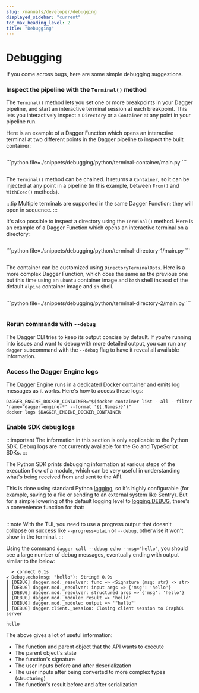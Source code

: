```yaml
---
slug: /manuals/developer/debugging
displayed_sidebar: "current"
toc_max_heading_level: 2
title: "Debugging"
---
```


# Debugging

If you come across bugs, here are some simple debugging suggestions.

### Inspect the pipeline with the `Terminal()` method

The `Terminal()` method lets you set one or more breakpoints in your Dagger pipeline, and start an interactive terminal session at each breakpoint. This lets you interactively inspect a `Directory` or a `Container` at any point in your pipeline run.

Here is an example of a Dagger Function which opens an interactive terminal at two different points in the Dagger pipeline to inspect the built container:

<Tabs groupId="language">
<TabItem value="Go">

```go file=./snippets/debugging/go/terminal-container/main.go
```

</TabItem>
<TabItem value="Python">
```python file=./snippets/debugging/python/terminal-container/main.py
```

</TabItem>
<TabItem value="TypeScript">

```typescript file=./snippets/debugging/typescript/terminal-container/index.ts
```

</TabItem>
</Tabs>

The `Terminal()` method can be chained. It returns a `Container`, so it can be injected at any point in a pipeline (in this example, between `From()` and `WithExec()` methods).

:::tip
Multiple terminals are supported in the same Dagger Function; they will open in sequence.
:::

It's also possible to inspect a directory using the `Terminal()` method. Here is an example of a Dagger Function which opens an interactive terminal on a directory:

<Tabs groupId="language">
<TabItem value="Go">

```go file=./snippets/debugging/go/terminal-directory-1/main.go
```

</TabItem>
<TabItem value="Python">
```python file=./snippets/debugging/python/terminal-directory-1/main.py
```

</TabItem>
<TabItem value="TypeScript">

```typescript file=./snippets/debugging/typescript/terminal-directory-1/index.ts
```

</TabItem>
</Tabs>

The container can be customized using `DirectoryTerminalOpts`. Here is a more complex Dagger Function, which does the same as the previous one but this time using an `ubuntu` container image and `bash` shell instead of the default `alpine` container image and `sh` shell.

<Tabs groupId="language">
<TabItem value="Go">

```go file=./snippets/debugging/go/terminal-directory-2/main.go
```

</TabItem>
<TabItem value="Python">
```python file=./snippets/debugging/python/terminal-directory-2/main.py
```

</TabItem>
<TabItem value="TypeScript">

```typescript file=./snippets/debugging/typescript/terminal-directory-2/index.ts
```

</TabItem>
</Tabs>


### Rerun commands with `--debug`

The Dagger CLI tries to keep its output concise by default. If you're running
into issues and want to debug with more detailed output, you can run any `dagger`
subcommand with the `--debug` flag to have it reveal all available information.

### Access the Dagger Engine logs

The Dagger Engine runs in a dedicated Docker container and emits log messages as it works. Here's how to access these logs:

```shell
DAGGER_ENGINE_DOCKER_CONTAINER="$(docker container list --all --filter 'name=^dagger-engine-*' --format '{{.Names}}')"
docker logs $DAGGER_ENGINE_DOCKER_CONTAINER
```

### Enable SDK debug logs

:::important
The information in this section is only applicable to the Python SDK. Debug logs are not currently available for the Go and TypeScript SDKs.
:::

The Python SDK prints debugging information at various steps of the execution
flow of a module, which can be very useful in understanding what's being
received from and sent to the API.

This is done using standard Python [logging](https://docs.python.org/3/howto/logging.html),
so it's highly configurable (for example, saving to a file or sending to an
external system like Sentry). But for a simple lowering of the default logging
level to [logging.DEBUG](https://docs.python.org/3/library/logging.html#logging.DEBUG),
there's a convenience function for that:

```python file=./snippets/debugging/sdk-logs/python/main.py
```

:::note
With the TUI, you need to use a progress output that doesn't collapse on success
like `--progress=plain` or `--debug`, otherwise it won't show in the terminal.
:::

Using the command `dagger call --debug echo --msg="hello"`, you should see a large number of debug messages, eventually ending with output similar to the below:

```
  ✔ connect 0.1s
✔ Debug.echo(msg: "hello"): String! 0.9s
┃ [DEBUG] dagger.mod._resolver: func => <Signature (msg: str) -> str>
┃ [DEBUG] dagger.mod._resolver: input args => {'msg': 'hello'}
┃ [DEBUG] dagger.mod._resolver: structured args => {'msg': 'hello'}
┃ [DEBUG] dagger.mod._module: result => 'hello'
┃ [DEBUG] dagger.mod._module: output => '"hello"'
┃ [DEBUG] dagger.client._session: Closing client session to GraphQL server

hello
```

The above gives a lot of useful information:
- The function and parent object that the API wants to execute
- The parent object's state
- The function's signature
- The user inputs before and after deserialization
- The user inputs after being converted to more complex types (structuring)
- The function's result before and after serialization
